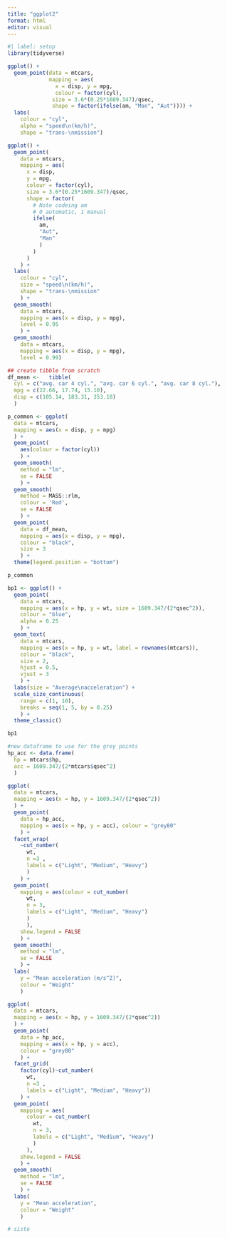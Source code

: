 ```yaml
---
title: "ggplot2"
format: html
editor: visual
---
```


```r
#| label: setup
library(tidyverse)
```

```r
ggplot() +
  geom_point(data = mtcars,
             mapping = aes(
               x = disp, y = mpg, 
               colour = factor(cyl), 
              size = 3.6*(0.25*1609.347)/qsec,
              shape = factor(ifelse(am, "Man", "Aut")))) +
  labs(
    colour = "cyl", 
    alpha = "speed\n(km/h)", 
    shape = "trans-\nmission")
```

```r
ggplot() +
  geom_point(
    data = mtcars,
    mapping = aes(
      x = disp,
      y = mpg, 
      colour = factor(cyl), 
      size = 3.6*(0.25*1609.347)/qsec, 
      shape = factor(
        # Note codeing am
        # 0 automatic, 1 manual
        ifelse(
          am, 
          "Aut", 
          "Man"
          )
        )
      )
    ) +
  labs(
    colour = "cyl", 
    size = "speed\n(km/h)", 
    shape = "trans-\nmission"
    ) +
  geom_smooth(
    data = mtcars,
    mapping = aes(x = disp, y = mpg),  
    level = 0.95
    ) +
  geom_smooth(
    data = mtcars,
    mapping = aes(x = disp, y = mpg),
    level = 0.99)
```

```r
## create tibble from scratch
df_mean <-   tibble(
  cyl = c("avg. car 4 cyl.", "avg. car 6 cyl.", "avg. car 8 cyl."), 
  mpg = c(22.66, 17.74, 15.10), 
  disp = c(105.14, 183.31, 353.10)
  )
```

```r
p_common <- ggplot(
  data = mtcars, 
  mapping = aes(x = disp, y = mpg)
  ) +
  geom_point(
    aes(colour = factor(cyl))
    ) +
  geom_smooth(
    method = "lm", 
    se = FALSE
    ) +
  geom_smooth(
    method = MASS::rlm, 
    colour = 'Red', 
    se = FALSE
    ) +
  geom_point(
    data = df_mean, 
    mapping = aes(x = disp, y = mpg), 
    colour = "black", 
    size = 3
    ) +
  theme(legend.position = "bottom")
```

```r
p_common
```

```r
bp1 <- ggplot() +
  geom_point(
    data = mtcars, 
    mapping = aes(x = hp, y = wt, size = 1609.347/(2*qsec^2)), 
    colour = "blue", 
    alpha = 0.25
    ) +
  geom_text(
    data = mtcars, 
    mapping = aes(x = hp, y = wt, label = rownames(mtcars)),
    colour = "black", 
    size = 2, 
    hjust = 0.5, 
    vjust = 3
    ) +
  labs(size = "Average\nacceleration") +
  scale_size_continuous(
    range = c(1, 10),
    breaks = seq(1, 5, by = 0.25)
    ) +
  theme_classic()
```

```r
bp1
```

```r
#new dataframe to use for the grey points
hp_acc <- data.frame(
  hp = mtcars$hp, 
  acc = 1609.347/(2*mtcars$qsec^2)
  )

ggplot(
  data = mtcars, 
  mapping = aes(x = hp, y = 1609.347/(2*qsec^2))
  ) +
  geom_point(
    data = hp_acc, 
    mapping = aes(x = hp, y = acc), colour = "grey80"
    ) +
  facet_wrap(
    ~cut_number(
      wt, 
      n =3 , 
      labels = c("Light", "Medium", "Heavy")
      )
    ) +
  geom_point(
    mapping = aes(colour = cut_number(
      wt, 
      n = 3, 
      labels = c("Light", "Medium", "Heavy")
      )
      ),
    show.legend = FALSE
    ) +
  geom_smooth(
    method = "lm", 
    se = FALSE
    ) +
  labs(
    y = "Mean acceleration (m/s^2)", 
    colour = "Weight"
    )
```

```r
ggplot(
  data = mtcars, 
  mapping = aes(x = hp, y = 1609.347/(2*qsec^2))
  ) +
  geom_point(
    data = hp_acc, 
    mapping = aes(x = hp, y = acc), 
    colour = "grey80"
    ) +
  facet_grid(
    factor(cyl)~cut_number(
      wt, 
      n =3 , 
      labels = c("Light", "Medium", "Heavy"))
    ) +
  geom_point(
    mapping = aes(
      colour = cut_number(
        wt, 
        n = 3, 
        labels = c("Light", "Medium", "Heavy")
        )
      ),
    show.legend = FALSE
    ) +
  geom_smooth(
    method = "lm", 
    se = FALSE
    ) +
  labs(
    y = "Mean acceleration", 
    colour = "Weight"
    )
```

```r
# siste
```
